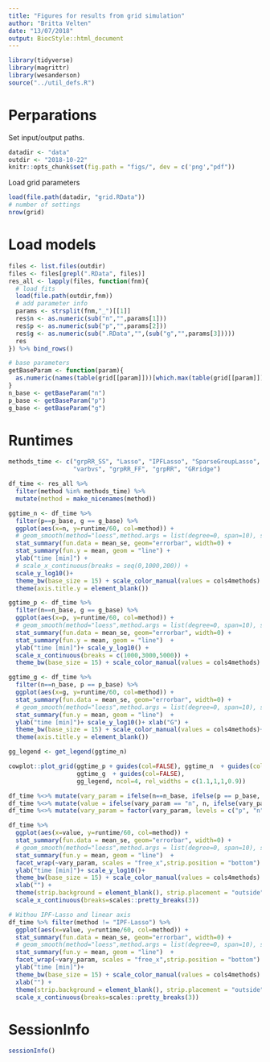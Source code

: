```yaml
---
title: "Figures for results from grid simulation"
author: "Britta Velten"
date: "13/07/2018"
output: BiocStyle::html_document
---
```


```r
library(tidyverse)
library(magrittr)
library(wesanderson)
source("../util_defs.R")
```


# Perparations
Set input/output paths.
```r
datadir <- "data"
outdir <- "2018-10-22"
knitr::opts_chunk$set(fig.path = "figs/", dev = c('png',"pdf"))
```

Load grid parameters
```r
load(file.path(datadir, "grid.RData"))
# number of settings
nrow(grid)
```


# Load models
```r
files <- list.files(outdir)
files <- files[grepl(".RData", files)]
res_all <- lapply(files, function(fnm){
  # load fits
  load(file.path(outdir,fnm))
  # add parameter info
  params <- strsplit(fnm,"_")[[1]]
  res$n <- as.numeric(sub("n","",params[1]))
  res$p <- as.numeric(sub("p","",params[2]))
  res$g <- as.numeric(sub(".RData","",(sub("g","",params[3]))))
  res
}) %>% bind_rows()

# base parameters
getBaseParam <- function(param){
  as.numeric(names(table(grid[[param]]))[which.max(table(grid[[param]]))])
}
n_base <- getBaseParam("n")
p_base <- getBaseParam("p")
g_base <- getBaseParam("g")
```

# Runtimes
```r
methods_time <- c("grpRR_SS", "Lasso", "IPFLasso", "SparseGroupLasso",
                  "varbvs", "grpRR_FF", "grpRR", "GRridge")

df_time <- res_all %>% 
  filter(method %in% methods_time) %>%
  mutate(method = make_nicenames(method))
```

```r
ggtime_n <- df_time %>%
  filter(p==p_base, g == g_base) %>%
  ggplot(aes(x=n, y=runtime/60, col=method)) +
  # geom_smooth(method="loess",method.args = list(degree=0, span=10), se=FALSE) +
  stat_summary(fun.data = mean_se, geom="errorbar", width=0) +
  stat_summary(fun.y = mean, geom = "line") +
  ylab("time [min]") +
  # scale_x_continuous(breaks = seq(0,1000,200)) +
  scale_y_log10()+
  theme_bw(base_size = 15) + scale_color_manual(values = cols4methods) +
  theme(axis.title.y = element_blank())

ggtime_p <- df_time %>%
  filter(n==n_base, g == g_base) %>%
  ggplot(aes(x=p, y=runtime/60, col=method)) +
  # geom_smooth(method="loess",method.args = list(degree=0, span=10), se=FALSE) +
  stat_summary(fun.data = mean_se, geom="errorbar", width=0) +
  stat_summary(fun.y = mean, geom = "line")  +
  ylab("time [min]")+ scale_y_log10() +
  scale_x_continuous(breaks = c(1000,3000,5000)) +
  theme_bw(base_size = 15) + scale_color_manual(values = cols4methods)

ggtime_g <- df_time %>%
  filter(n==n_base, p == p_base) %>%
  ggplot(aes(x=g, y=runtime/60, col=method)) +
  stat_summary(fun.data = mean_se, geom="errorbar", width=0) +
  # geom_smooth(method="loess",method.args = list(degree=0, span=10), se=FALSE) +
  stat_summary(fun.y = mean, geom = "line")  +
  ylab("time [min]")+ scale_y_log10()+ xlab("G") + 
  theme_bw(base_size = 15) + scale_color_manual(values = cols4methods)+
  theme(axis.title.y = element_blank())

gg_legend <- get_legend(ggtime_n)

cowplot::plot_grid(ggtime_p + guides(col=FALSE), ggtime_n  + guides(col=FALSE),
                   ggtime_g  + guides(col=FALSE),
                   gg_legend, ncol=4, rel_widths = c(1.1,1,1,0.9))
```

```r
df_time %<>% mutate(vary_param = ifelse(n==n_base, ifelse(p == p_base, "G","p"), "n"))
df_time %<>% mutate(value = ifelse(vary_param == "n", n, ifelse(vary_param=="p", p, g)))
df_time %<>% mutate(vary_param = factor(vary_param, levels = c("p", "n", "G")))

df_time %>%
  ggplot(aes(x=value, y=runtime/60, col=method)) +
  stat_summary(fun.data = mean_se, geom="errorbar", width=0) +
  # geom_smooth(method="loess",method.args = list(degree=0, span=10), se=FALSE) +
  stat_summary(fun.y = mean, geom = "line")  +
  facet_wrap(~vary_param, scales = "free_x",strip.position = "bottom") +
  ylab("time [min]")+ scale_y_log10()+ 
  theme_bw(base_size = 15) + scale_color_manual(values = cols4methods) +
  xlab("") +
  theme(strip.background = element_blank(), strip.placement = "outside") +
  scale_x_continuous(breaks=scales::pretty_breaks(3))
```

```r
# Withou IPF-Lasso and linear axis
df_time %>% filter(method != "IPF-Lasso") %>%
  ggplot(aes(x=value, y=runtime/60, col=method)) +
  stat_summary(fun.data = mean_se, geom="errorbar", width=0) +
  # geom_smooth(method="loess",method.args = list(degree=0, span=10), se=FALSE) +
  stat_summary(fun.y = mean, geom = "line")  +
  facet_wrap(~vary_param, scales = "free_x",strip.position = "bottom") +
  ylab("time [min]")+ 
  theme_bw(base_size = 15) + scale_color_manual(values = cols4methods) +
  xlab("") +
  theme(strip.background = element_blank(), strip.placement = "outside") +
  scale_x_continuous(breaks=scales::pretty_breaks(3))
```

# SessionInfo
```r
sessionInfo()
```

